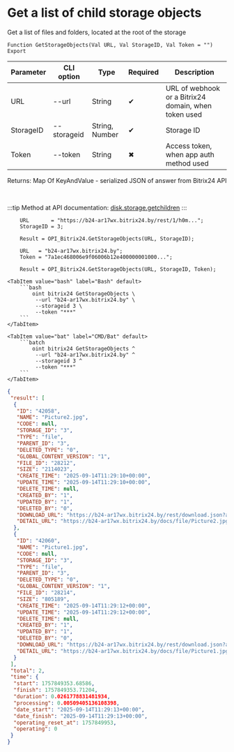 ﻿---
sidebar_position: 5
description: Get a list of child storage objects and other functions to work with Bitrix24 in the Open Integration Package, a free open-source integration library for 1C:Enterprise 8, OneScript and CLI
keywords: [1C, 1С, 1С:Enterprise, 1С:Enterprise 8.3, API, Integration, Services, Exchange, OneScript, CLI, Bitrix24]
---


# Get a list of child storage objects
 Get a list of files and folders, located at the root of the storage



`Function GetStorageObjects(Val URL, Val StorageID, Val Token = "") Export`

  | Parameter | CLI option | Type | Required | Description |
  |-|-|-|-|-|
  | URL | --url | String | &#x2714; | URL of webhook or a Bitrix24 domain, when token used |
  | StorageID | --storageid | String, Number | &#x2714; | Storage ID |
  | Token | --token | String | &#x2716; | Access token, when app auth method used |

  
  Returns:  Map Of KeyAndValue - serialized JSON of answer from Bitrix24 API

<br/>

:::tip
Method at API documentation: [disk.storage.getchildren](https://dev.1c-bitrix.ru/rest_help/disk/storage/disk_storage_getchildren.php)
:::
<br/>



```bsl title="1C:Enterprise/OneScript code example"
    URL       = "https://b24-ar17wx.bitrix24.by/rest/1/h0m...";
    StorageID = 3;

    Result = OPI_Bitrix24.GetStorageObjects(URL, StorageID);

    URL   = "b24-ar17wx.bitrix24.by";
    Token = "7a1ec468006e9f06006b12e400000001000...";

    Result = OPI_Bitrix24.GetStorageObjects(URL, StorageID, Token);
```
 

 <Tabs>
  
    <TabItem value="bash" label="Bash" default>
        ```bash
            oint bitrix24 GetStorageObjects \
             --url "b24-ar17wx.bitrix24.by" \
             --storageid 3 \
             --token "***"
        ```
    </TabItem>
  
    <TabItem value="bat" label="CMD/Bat" default>
        ```batch
            oint bitrix24 GetStorageObjects ^
             --url "b24-ar17wx.bitrix24.by" ^
             --storageid 3 ^
             --token "***"
        ```
    </TabItem>
</Tabs>


```json title="Result"
{
 "result": [
  {
   "ID": "42058",
   "NAME": "Picture2.jpg",
   "CODE": null,
   "STORAGE_ID": "3",
   "TYPE": "file",
   "PARENT_ID": "3",
   "DELETED_TYPE": "0",
   "GLOBAL_CONTENT_VERSION": "1",
   "FILE_ID": "28212",
   "SIZE": "2114023",
   "CREATE_TIME": "2025-09-14T11:29:10+00:00",
   "UPDATE_TIME": "2025-09-14T11:29:10+00:00",
   "DELETE_TIME": null,
   "CREATED_BY": "1",
   "UPDATED_BY": "1",
   "DELETED_BY": "0",
   "DOWNLOAD_URL": "https://b24-ar17wx.bitrix24.by/rest/download.json?auth=b4b4c668006e9f06006b12e40000000100000717b1353827238ed589cfb734545b307a&token=disk%7CaWQ9NDIwNTgmXz1iNlZnbVdBWGpHakc5c0dlSFgzMmoydlgyUlQxRFFPcg%3D%3D%7CImRvd25sb2FkfGRpc2t8YVdROU5ESXdOVGdtWHoxaU5sWm5iVmRCV0dwSGFrYzVjMGRsU0Znek1tb3lkbGd5VWxReFJGRlBjZz09fGI0YjRjNjY4MDA2ZTlmMDYwMDZiMTJlNDAwMDAwMDAxMDAwMDA3MTdiMTM1MzgyNzIzOGVkNTg5Y2ZiNzM0NTQ1YjMwN2Ei.RHaYu1QjZZ8KZpriWE4mAyCkBa2qg%2FDsmjnGJJ0X9TY%3D",
   "DETAIL_URL": "https://b24-ar17wx.bitrix24.by/docs/file/Picture2.jpg"
  },
  {
   "ID": "42060",
   "NAME": "Picture1.jpg",
   "CODE": null,
   "STORAGE_ID": "3",
   "TYPE": "file",
   "PARENT_ID": "3",
   "DELETED_TYPE": "0",
   "GLOBAL_CONTENT_VERSION": "1",
   "FILE_ID": "28214",
   "SIZE": "805189",
   "CREATE_TIME": "2025-09-14T11:29:12+00:00",
   "UPDATE_TIME": "2025-09-14T11:29:12+00:00",
   "DELETE_TIME": null,
   "CREATED_BY": "1",
   "UPDATED_BY": "1",
   "DELETED_BY": "0",
   "DOWNLOAD_URL": "https://b24-ar17wx.bitrix24.by/rest/download.json?auth=b4b4c668006e9f06006b12e40000000100000717b1353827238ed589cfb734545b307a&token=disk%7CaWQ9NDIwNjAmXz1KdzJhSmFObjE5MzRtTmNLWVBZM0VpbDRrNkRxRFljVg%3D%3D%7CImRvd25sb2FkfGRpc2t8YVdROU5ESXdOakFtWHoxS2R6SmhTbUZPYmpFNU16UnRUbU5MV1ZCWk0wVnBiRFJyTmtSeFJGbGpWZz09fGI0YjRjNjY4MDA2ZTlmMDYwMDZiMTJlNDAwMDAwMDAxMDAwMDA3MTdiMTM1MzgyNzIzOGVkNTg5Y2ZiNzM0NTQ1YjMwN2Ei.0z0QSOefV5w5jmUIADqnm4vTsrFt1XGn2k%2FMrV8wDOA%3D",
   "DETAIL_URL": "https://b24-ar17wx.bitrix24.by/docs/file/Picture1.jpg"
  }
 ],
 "total": 2,
 "time": {
  "start": 1757849353.68586,
  "finish": 1757849353.71204,
  "duration": 0.0261778831481934,
  "processing": 0.00509405136108398,
  "date_start": "2025-09-14T11:29:13+00:00",
  "date_finish": "2025-09-14T11:29:13+00:00",
  "operating_reset_at": 1757849953,
  "operating": 0
 }
}
```
